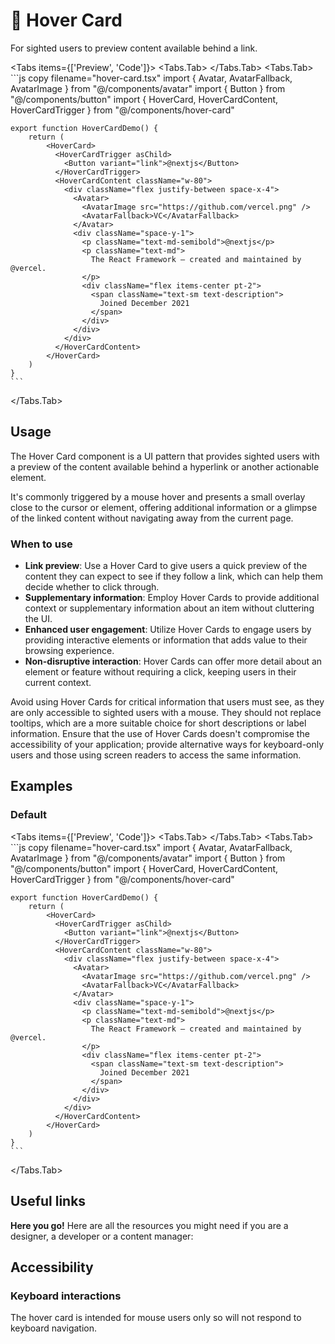 
# 💠 Hover Card

For sighted users to preview content available behind a link.

<Tabs items={['Preview', 'Code']}>
  <Tabs.Tab>
    <HoverCardPreview />
  </Tabs.Tab>
  <Tabs.Tab>
    ```js copy filename="hover-card.tsx"
    import { Avatar, AvatarFallback, AvatarImage } from "@/components/avatar"
    import { Button } from "@/components/button"
    import { HoverCard, HoverCardContent, HoverCardTrigger } from "@/components/hover-card"
    
    export function HoverCardDemo() {
        return (
            <HoverCard>
              <HoverCardTrigger asChild>
                <Button variant="link">@nextjs</Button>
              </HoverCardTrigger>
              <HoverCardContent className="w-80">
                <div className="flex justify-between space-x-4">
                  <Avatar>
                    <AvatarImage src="https://github.com/vercel.png" />
                    <AvatarFallback>VC</AvatarFallback>
                  </Avatar>
                  <div className="space-y-1">
                    <p className="text-md-semibold">@nextjs</p>
                    <p className="text-md">
                      The React Framework – created and maintained by @vercel.
                    </p>
                    <div className="flex items-center pt-2">
                      <span className="text-sm text-description">
                        Joined December 2021
                      </span>
                    </div>
                  </div>
                </div>
              </HoverCardContent>
            </HoverCard>
        )
    }
    ```
  </Tabs.Tab>
</Tabs>

## Usage

The Hover Card component is a UI pattern that provides sighted users with a preview of the content available behind a hyperlink or another actionable element. 

It's commonly triggered by a mouse hover and presents a small overlay close to the cursor or element, offering additional information or a glimpse of the linked content without navigating away from the current page.

### When to use
- **Link preview**: Use a Hover Card to give users a quick preview of the content they can expect to see if they follow a link, which can help them decide whether to click through.
- **Supplementary information**: Employ Hover Cards to provide additional context or supplementary information about an item without cluttering the UI.
- **Enhanced user engagement**: Utilize Hover Cards to engage users by providing interactive elements or information that adds value to their browsing experience.
- **Non-disruptive interaction**: Hover Cards can offer more detail about an element or feature without requiring a click, keeping users in their current context.

Avoid using Hover Cards for critical information that users must see, as they are only accessible to sighted users with a mouse. They should not replace tooltips, which are a more suitable choice for short descriptions or label information. Ensure that the use of Hover Cards doesn't compromise the accessibility of your application; provide alternative ways for keyboard-only users and those using screen readers to access the same information.

## Examples

### Default

<Tabs items={['Preview', 'Code']}>
  <Tabs.Tab>
    <HoverCardPreview />
  </Tabs.Tab>
  <Tabs.Tab>
    ```js copy filename="hover-card.tsx"
    import { Avatar, AvatarFallback, AvatarImage } from "@/components/avatar"
    import { Button } from "@/components/button"
    import { HoverCard, HoverCardContent, HoverCardTrigger } from "@/components/hover-card"
    
    export function HoverCardDemo() {
        return (
            <HoverCard>
              <HoverCardTrigger asChild>
                <Button variant="link">@nextjs</Button>
              </HoverCardTrigger>
              <HoverCardContent className="w-80">
                <div className="flex justify-between space-x-4">
                  <Avatar>
                    <AvatarImage src="https://github.com/vercel.png" />
                    <AvatarFallback>VC</AvatarFallback>
                  </Avatar>
                  <div className="space-y-1">
                    <p className="text-md-semibold">@nextjs</p>
                    <p className="text-md">
                      The React Framework – created and maintained by @vercel.
                    </p>
                    <div className="flex items-center pt-2">
                      <span className="text-sm text-description">
                        Joined December 2021
                      </span>
                    </div>
                  </div>
                </div>
              </HoverCardContent>
            </HoverCard>
        )
    }
    ```
  </Tabs.Tab>
</Tabs>

## Useful links

**Here you go!** Here are all the resources you might need if you are a designer, a developer or a content manager:

<Cards className='mt-8'>
  <Card
    title="🤖 Storybook"
    href="https://main--653e613f4feb85c1b6467ba7.chromatic.com/?path=/docs/components-hovercard--documentation"
  />
  <Card
    title="🪄 Figma"
    href="https://www.figma.com/file/acdO58jx9zgGfkKu6htrx2/%F0%9F%94%B5-Fusillo-Design-System?type=design&node-id=540%3A8866&mode=design&t=BNqih1pZMuav038B-1"
  />
  <Card
    title="🐝 API Reference"
    href="https://www.radix-ui.com/primitives/docs/components/hover-card#api-reference"
  />
</Cards>  

## Accessibility

### Keyboard interactions

The hover card is intended for mouse users only so will not respond to keyboard navigation.